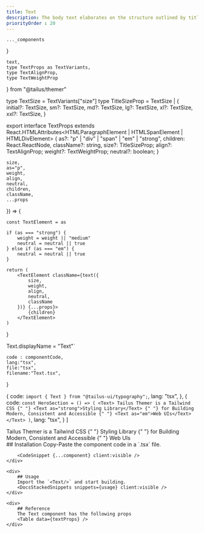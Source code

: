 ```yaml
---
title: Text
description: The body text elaborates on the structure outlined by titles, providing depth and explanation.
priorityOrder : 20
---
```



    ..._components
}

    text,
    type TextProps as TextVariants,
    type TextAlignProp,
    type TextWeightProp
} from "@tailus/themer"

type TextSize = TextVariants["size"]
type TitleSizeProp = TextSize |  {
    initial?: TextSize,
    sm?: TextSize,
    md?: TextSize,
    lg?: TextSize,
    xl?: TextSize,
    xxl?: TextSize,
}

export interface TextProps extends React.HTMLAttributes<HTMLParagraphElement | HTMLSpanElement | HTMLDivElement> {
    as?: "p" | "div" | "span" | "em" | "strong",
    children: React.ReactNode,
    className?: string,
    size?: TitleSizeProp;
    align?: TextAlignProp;
    weight?: TextWeightProp;
    neutral?: boolean;
}

    size,
    as="p",
    weight,
    align,
    neutral,
    children,
    className,
    ...props
}) => {

    const TextElement = as

    if (as === "strong") {
        weight = weight || "medium"
        neutral = neutral || true
    } else if (as === "em") {
        neutral = neutral || true
    }
    
    return (
        <TextElement className={text({
            size,
            weight,
            align,
            neutral,
            className
        })} {...props}>
            {children}
        </TextElement>
    )
}

Text.displayName = "Text"`

    code : componentCode,
    lang:"tsx",
    file:"tsx",
    filename:"Text.tsx",
}

  {
    code: `import { Text } from "@tailus-ui/typography";`,
    lang: "tsx",
  },
  {
    code: `const HeroSection = () => (
    <Text>
        Tailus Themer is a Tailwind CSS {" "}
        <Text as="strong">Styling Library</Text> {" "}
        for Building Modern, Consistent and Accessible {" "}
        <Text as="em">Web UIs</Text> 
    </Text>
)`,
    lang: "tsx",
  }
]

<div className="space-y-20">
    <ComponentPreview>
        <div className="max-w-xs [--body-text-color:theme(colors.gray.600)] dark:[--body-text-color:theme(colors.gray.400)]">
            <Text>
                Tailus Themer is a Tailwind CSS {" "}
                <Text as="strong">Styling Library</Text> {" "}
                for Building Modern, Consistent and Accessible {" "}
                <Text as="em">Web UIs</Text> 
            </Text>
        </div>
    </ComponentPreview>
    <div>
        ## Installation
        Copy-Paste the component code in a `.tsx` file.

        <CodeSnippet {...component} client:visible />
    </div>

    <div>
        ## Usage
        Import the `<Text/>` and start building.
        <DocsStackedSnippets snippets={usage} client:visible />
    </div>

    <div>
        ## Reference
        The Text component has the following props
        <Table data={textProps} />
    </div>
</div>